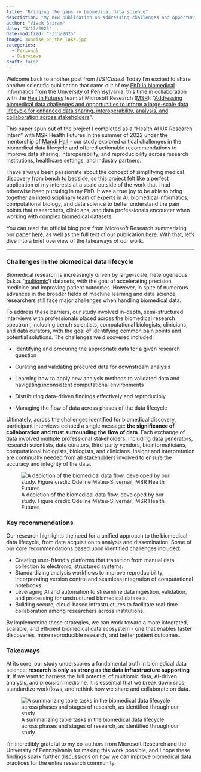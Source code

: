 ```yaml
---
title: "Bridging the gaps in biomedical data science"
description: "My new publication on addressing challenges and opportunities in the biomedical data lifecycle"
author: "Vivek Sriram"
date: "3/13/2025"
date-modified: "3/13/2025"
image: sunrise_on_the_lake.jpg
categories:
  - Personal
  - Overviews
draft: false
---
```


Welcome back to another post from *\[VS\]Codes*! Today I'm excited to share another scientific publication that came out of my [PhD in biomedical informatics](https://www.med.upenn.edu/gcb/) from the University of Pennsylvania, this time in collaboration with the [Health Futures](https://www.microsoft.com/en-us/research/lab/microsoft-health-futures/) team at Microsoft Research ([MSR](https://www.microsoft.com/en-us/research/)): "[Addressing biomedical data challenges and opportunities to inform a large-scale data lifecycle for enhanced data sharing, interoperability, analysis, and collaboration across stakeholders](https://doi.org/10.1038/s41598-025-90453-x)".

This paper spun out of the project I completed as a "Health AI UX Research Intern" with MSR Health Futures in the summer of 2022 under the mentorship of [Mandi Hall](https://www.microsoft.com/en-us/research/people/amhal/) - our study explored critical challenges in the biomedical data lifecycle and offered actionable recommendations to improve data sharing, interoperability, and reproducibility across research institutions, healthcare settings, and industry partners.

I have always been passionate about the concept of simplifying medical discovery from [bench to bedside](https://www.cancer.gov/publications/dictionaries/cancer-terms/def/bench-to-bedside), so this project felt like a perfect application of my interests at a scale outside of the work that I had otherwise been pursuing in my PhD. It was a true joy to be able to bring together an interdisciplinary team of experts in AI, biomedical informatics, computational biology, and data science to better understand the pain points that researchers, clinicians, and data professionals encounter when working with complex biomedical datasets.

You can read the official blog post from Microsoft Research summarizing our paper [here](https://www.microsoft.com/en-us/research/blog/advancing-biomedical-discovery-overcoming-data-challenges-in-precision-medicine/), as well as the full text of our publication [here](https://doi.org/10.1038/s41598-025-90453-x). With that, let's dive into a brief overview of the takeaways of our work.

------------------------------------------------------------------------

### Challenges in the biomedical data lifecycle

Biomedical research is increasingly driven by large-scale, heterogeneous (a.k.a. '[multiomic](https://en.wikipedia.org/wiki/Multiomics)') datasets, with the goal of accelerating precision medicine and improving patient outcomes. However, in spite of numerous advances in the broader fields of machine learning and data science, researchers still face major challenges when handling biomedical data.

To address these barriers, our study involved in-depth, semi-structured interviews with professionals placed across the biomedical research spectrum, including bench scientists, computational biologists, clinicians, and data curators, with the goal of identifying common pain points and potential solutions. The challenges we discovered included:

-   Identifying and procuring the appropriate data for a given research question

-   Curating and validating procured data for downstream analysis

-   Learning how to apply new analysis methods to validated data and navigating inconsistent computational environments

-   Distributing data-driven findings effectively and reproducibly

-   Managing the flow of data across phases of the data lifecycle

Ultimately, across the challenges identified for biomedical discovery, participant interviews echoed a single message: **the significance of collaboration and trust surrounding the flow of data**. Each exchange of data involved multiple professional stakeholders, including data generators, research scientists, data curators, third-party vendors, bioinformaticians, computational biologists, biologists, and clinicians. Insight and interpretation are continually needed from all stakeholders involved to ensure the accuracy and integrity of the data.

![A depiction of the biomedical data flow, developed by our study. Figure credit: Odeline Mateu-Silvernail, MSR Health Futures](images/figure3.png)

### Key recommendations

Our research highlights the need for a unified approach to the biomedical data lifecycle, from data acquisition to analysis and dissemination. Some of our core recommendations based upon identified challenges included:

-   Creating user-friendly platforms that transition from manual data collection to electronic, structured systems.
-   Standardizing analysis workflows to improve reproducibility, incorporating version control and seamless integration of computational notebooks.
-   Leveraging AI and automation to streamline data ingestion, validation, and processing for unstructured biomedical datasets.
-   Building secure, cloud-based infrastructures to facilitate real-time collaboration among researchers across institutions.

By implementing these strategies, we can work toward a more integrated, scalable, and efficient biomedical data ecosystem - one that enables faster discoveries, more reproducible research, and better patient outcomes.

### Takeaways

At its core, our study underscores a fundamental truth in biomedical data science: **research is only as strong as the data infrastructure supporting it**. If we want to harness the full potential of multiomic data, AI-driven analysis, and precision medicine, it is essential that we break down silos, standardize workflows, and rethink how we share and collaborate on data.

![A summarizing table tasks in the biomedical data lifecycle across phases and stages of research, as identified through our study.](images/figure5.png)

I’m incredibly grateful to my co-authors from Microsoft Research and the University of Pennsylvania for making this work possible, and I hope these findings spark further discussions on how we can improve biomedical data practices for the entire research community.
